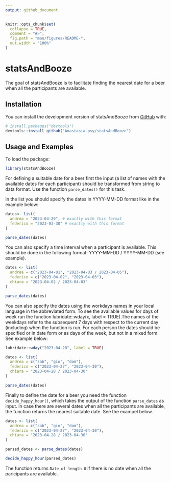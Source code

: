 ```yaml
---
output: github_document
---
```


<!-- README.md is generated from README.Rmd. Please edit that file -->

```r
knitr::opts_chunk$set(
  collapse = TRUE,
  comment = "#>",
  fig.path = "man/figures/README-",
  out.width = "100%"
)
```

# statsAndBooze

<!-- badges: start -->
<!-- badges: end -->

The goal of statsAndBooze is to facilitate finding the nearest date for a beer
    when all the participants are available.

## Installation

You can install the development version of statsAndBooze from [GitHub](https://github.com/) with:

``` r
# install.packages("devtools")
devtools::install_github("Anastasia-psy/statsAndBooze")
```

## Usage and Examples

To load the package:

```r
library(statsAndBooze)
```

For defining a suitable date for a beer first the input (a list of names with the
available dates for each participant) should be transformed from string to data format. Use the function `parse_dates()` for this task.

In the list you should specify the dates in YYYY-MM-DD format like in the example below:
```r
dates<- list(
  andrea = "2023-03-29", # exactly with this format
  federico = "2023-03-30" # exactly with this format
)

parse_dates(dates)
```

You can also specify a time interval when a participant is available. This should be
done in the following format: YYYY-MM-DD / YYYY-MM-DD (see example).


```r
dates <- list(
  andrea = c("2023-04-01", "2023-04-03 / 2023-04-05"),
  federico = c("2023-04-02", "2023-04-03"),
  chiara = "2023-04-02 / 2023-04-03"
)

parse_dates(dates)
```

You can also specify the dates using the workdays names in your local language in the abbreviated form. To see the available values for days of week run the function lubridate::wday(x, label = TRUE).The names of the weekdays refer to the subsequent 7 days with respect to the current day (including) when the function is run. For each person the dates should be specified or in date form or as days of the week, but not in a mixed form. See example below:
 
```r
lubridate::wday("2023-04-28", label = TRUE)

dates <- list(
  andrea = c("sab", "gio", "dom"),
  federico = c("2023-04-27", "2023-04-30"),
  chiara = "2023-04-28 / 2023-04-30"
)

parse_dates(dates)
```

Finally to define the date for a beer you need the function `decide_happy_hour()`, which takes the output of the function `parse_dates` as input. In case there are several dates when all the participants are available, the function returns the nearest suitable date. See the exampel below.

```r
dates <- list(
  andrea = c("sab", "gio", "dom"),
  federico = c("2023-04-27", "2023-04-30"),
  chiara = "2023-04-28 / 2023-04-30"
)

parsed_dates <- parse_dates(dates)

decide_happy_hour(parsed_dates)
```

The function returns `Date of length 0` if there is no date when all the paricipants are available.
